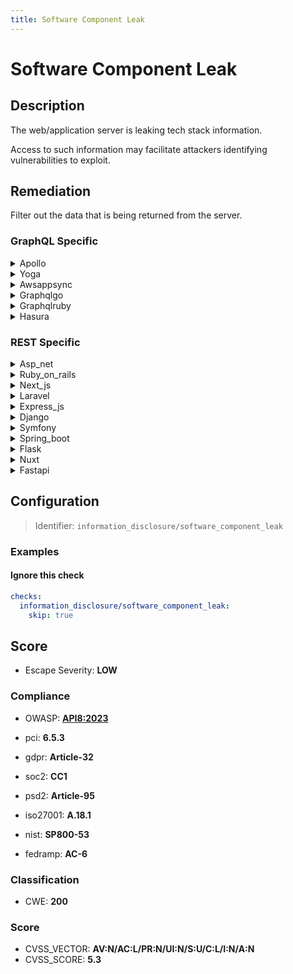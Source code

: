 ```yaml
---
title: Software Component Leak
---
```


# Software Component Leak

## Description

The web/application server is leaking tech stack information.

Access to such information may facilitate attackers identifying vulnerabilities to exploit.


## Remediation

Filter out the data that is being returned from the server.



### GraphQL Specific

<details>
    <summary>Apollo</summary>

Configure the Apollo server to disable the inclusion of stack trace information in error messages sent to clients. Ensure that the 'debug' option is set to 'false' in production environments to prevent leaking detailed server implementation details.

</details>

<details>
    <summary>Yoga</summary>

Configure the Yoga framework server to suppress version and technology stack details in HTTP response headers and error messages to prevent information leakage that could aid attackers in exploiting known vulnerabilities.

</details>

<details>
    <summary>Awsappsync</summary>

Configure AWS AppSync resolvers to prevent information leakage by ensuring error messages are generic and do not expose stack details or sensitive information. Utilize AWS AppSync settings to control and mask error responses.

</details>

<details>
    <summary>Graphqlgo</summary>

Configure the GraphQLGo server to suppress detailed error messages and stack traces in production environments. Implement middleware or custom error handling that returns generic error messages to the client, thus preventing the leakage of sensitive information about the underlying technology stack.

</details>

<details>
    <summary>Graphqlruby</summary>

In the GraphQLRuby framework, ensure that the server configuration is set to minimize information leakage by disabling verbose error messages and introspection in production environments. Use the `debug: false` option in the GraphQL schema definition and restrict access to introspection queries to authorized personnel only.

</details>

<details>
    <summary>Hasura</summary>

Configure the Hasura GraphQL engine to prevent exposing server version information by setting the 'HASURA_GRAPHQL_HIDE_SERVER_HEADER' environment variable to 'true'. Additionally, review and adjust the 'HASURA_GRAPHQL_DEV_MODE' setting to ensure that detailed error messages are not sent to the client in production environments.

</details>


### REST Specific

<details>
    <summary>Asp_net</summary>

Configure the ASP.NET framework to suppress detailed error messages and headers that reveal server or framework versions. Use custom error pages and set the 'customErrors' mode to 'On' or 'RemoteOnly' in the web.config file. Additionally, ensure that the 'httpRuntime' element's 'enableVersionHeader' attribute is set to 'false' to prevent the ASP.NET version from being included in HTTP responses.

</details>

<details>
    <summary>Ruby_on_rails</summary>

In the Ruby on Rails framework, configure the environment files to suppress detailed error messages and stack traces in production. Use 'config.consider_all_requests_local = false' and 'config.action_dispatch.show_exceptions = true' to prevent leaking tech stack information to users. Additionally, ensure that 'config/environments/production.rb' has 'config.log_level = :info' to limit logging verbosity.

</details>

<details>
    <summary>Next_js</summary>

Configure the Next.js application to disable the 'x-powered-by' header by setting the 'poweredByHeader' option to false in the 'next.config.js' file. Additionally, ensure that error pages do not disclose stack traces or other sensitive information to the client by customizing the error handling logic.

</details>

<details>
    <summary>Laravel</summary>

In the Laravel framework, ensure that the 'APP_DEBUG' setting in the '.env' file is set to 'false' in the production environment to prevent the server from leaking stack trace information. Additionally, configure the 'ExceptionHandler' to handle errors without revealing sensitive information, and use middleware to suppress or customize server headers that disclose technology stack details.

</details>

<details>
    <summary>Express_js</summary>

Configure the Express.js application to suppress server version information by setting the 'x-powered-by' header to false using the line 'app.disable('x-powered-by');' in the application setup code.

</details>

<details>
    <summary>Django</summary>

Configure the Django settings to disable the 'X-Powered-By' header and set 'DEBUG' to False in production to prevent leakage of technical stack information.

</details>

<details>
    <summary>Symfony</summary>

In the Symfony framework, to prevent the web/application server from leaking tech stack information, configure the 'expose_php' and 'server_tokens' directives in the 'php.ini' and web server configuration files respectively to 'Off'. Additionally, ensure that the 'prod' environment is used for production, as it does not display error messages or stack traces to the end user. Review and adjust the 'security.yaml' configuration to restrict error output and use the 'WebProfilerBundle' only in the 'dev' environment.

</details>

<details>
    <summary>Spring_boot</summary>

In the Spring Boot application, configure the application.properties or application.yml file to disable the exposure of version information. Set 'management.endpoint.info.enabled' to false and 'endpoints.info.enabled' to false if using an older version of Spring Boot. Additionally, customize error handling to prevent stack traces from being sent to clients and review the server's HTTP response headers to remove or obscure any technology stack information.

</details>

<details>
    <summary>Flask</summary>

Configure the Flask application to suppress server banners and error messages that reveal stack information. Use the 'Flask-Talisman' extension to set security headers and the 'WERKZEUG_DEBUG_PIN' environment variable to 'off' to prevent debug pin exposure. Additionally, ensure that 'DEBUG' mode is set to 'False' in the production environment.

</details>

<details>
    <summary>Nuxt</summary>

Configure the Nuxt.js application to suppress server version headers and error messages that reveal stack details. Utilize the 'render' configuration to remove specific headers and customize error pages to prevent information leakage.

</details>

<details>
    <summary>Fastapi</summary>

Configure FastAPI to suppress server banners and error messages that reveal stack details. Use middleware to intercept responses and remove headers like 'server' and 'x-powered-by', and customize error handlers to prevent leaking stack information in error responses.

</details>

## Configuration

> Identifier: `information_disclosure/software_component_leak`



### Examples



#### Ignore this check

```yaml
checks:
  information_disclosure/software_component_leak:
    skip: true
```




## Score

- Escape Severity: **<span className="low-severity">LOW</span>**

### Compliance

- OWASP: **[API8:2023](https://github.com/OWASP/API-Security/blob/master/editions/2023/en/0xa8-security-misconfiguration.md)**

- pci: **6.5.3**
- gdpr: **Article-32**
- soc2: **CC1**
- psd2: **Article-95**
- iso27001: **A.18.1**
- nist: **SP800-53**
- fedramp: **AC-6**

### Classification

- CWE: **200**




### Score

- CVSS_VECTOR: **AV:N/AC:L/PR:N/UI:N/S:U/C:L/I:N/A:N**
- CVSS_SCORE: **5.3**

